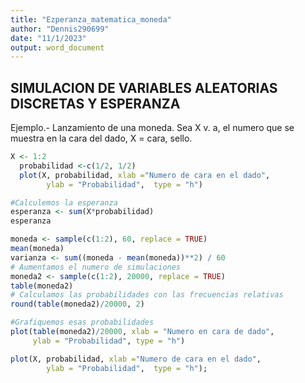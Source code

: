 ---
title: "Ezperanza_matematica_moneda"
author: "Dennis290699"
date: "11/1/2023"
output: word_document
---

## SIMULACION DE VARIABLES ALEATORIAS DISCRETAS Y ESPERANZA

 Ejemplo.- Lanzamiento de una moneda. Sea X v. a, el numero 
 que se muestra en la cara del dado, X = cara, sello.
 
```{r}
X <- 1:2
  probabilidad <-c(1/2, 1/2)
  plot(X, probabilidad, xlab ="Numero de cara en el dado",
        ylab = "Probabilidad",  type = "h")
```

```{r}
#Calculemos la esperanza
esperanza <- sum(X*probabilidad)
esperanza
```
 
```{r}
moneda <- sample(c(1:2), 60, replace = TRUE)
mean(moneda)
varianza <- sum((moneda - mean(moneda))**2) / 60
# Aumentamos el numero de simulaciones
moneda2 <- sample(c(1:2), 20000, replace = TRUE)
table(moneda2)
# Calculamos las probabilidades con las frecuencias relativas
round(table(moneda2)/20000, 2)
```

```{r}
#Grafiquemos esas probabilidades
plot(table(moneda2)/20000, xlab = "Numero en cara de dado",
     ylab = "Probabilidad", type = "h")

plot(X, probabilidad, xlab ="Numero de cara en el dado",
        ylab = "Probabilidad",  type = "h");
```
 
 